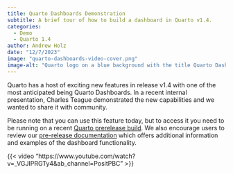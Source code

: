 ```yaml
---
title: Quarto Dashboards Demonstration
subtitle: A brief tour of how to build a dashboard in Quarto v1.4.
categories:
  - Demo
  - Quarto 1.4
author: Andrew Holz
date: "12/7/2023"
image: "quarto-dashboards-video-cover.png"
image-alt: "Quarto logo on a blue background with the title Quarto Dashboards, Charles Teague and an abstract dashboard sketch"
---
```


Quarto has a host of exciting new features in release v1.4 with one of the most anticipated being Quarto Dashboards. In a recent internal presentation, Charles Teague demonstrated the new capabilities and we wanted to share it with community.

Please note that you can use this feature today, but to access it you need to be running on a recent [Quarto prerelease build](https://quarto.org/docs/download/prerelease.html). We also encourage users to review our [pre-release documentation](https://quarto.org/docs/dashboards/) which offers additional information and examples of the dashboard functionality.

{{< video “https://www.youtube.com/watch?v=_VGJIPRGTy4&ab_channel=PositPBC” >}}
